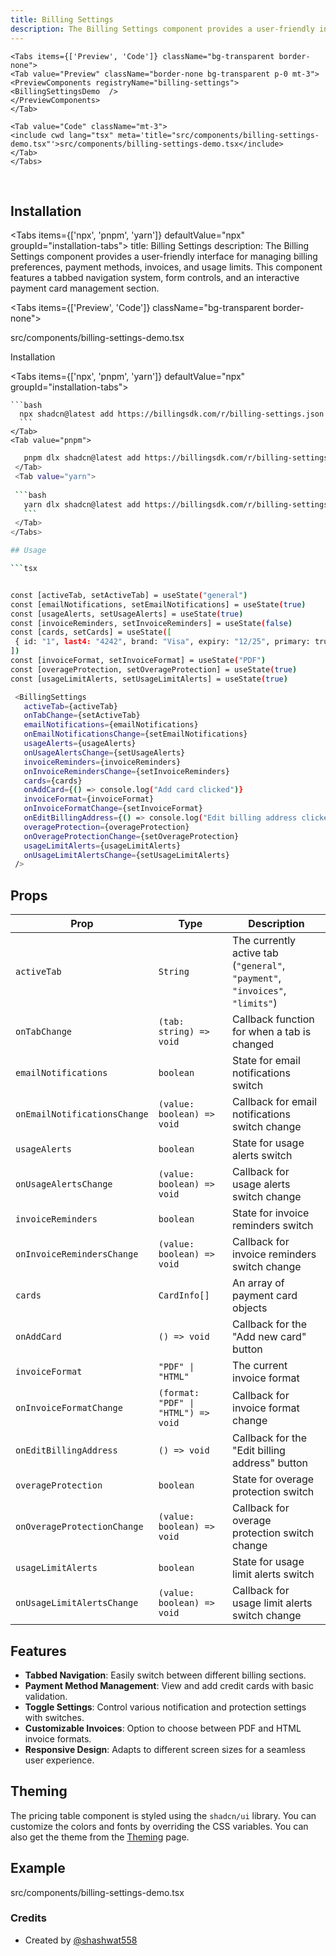 ```yaml
---
title: Billing Settings
description: The Billing Settings component provides a user-friendly interface for managing billing preferences, payment methods, invoices, and usage limits. This component features a tabbed navigation system, form controls, and an interactive payment card management section.
---
```


    <Tabs items={['Preview', 'Code']} className="bg-transparent border-none">
    <Tab value="Preview" className="border-none bg-transparent p-0 mt-3">
    <PreviewComponents registryName="billing-settings">
    <BillingSettingsDemo  />
    </PreviewComponents>
    </Tab>

    <Tab value="Code" className="mt-3">
    <include cwd lang="tsx" meta='title="src/components/billing-settings-demo.tsx"'>src/components/billing-settings-demo.tsx</include>
    </Tab>
    </Tabs>

<br/>

## Installation

<Tabs items={['npx', 'pnpm', 'yarn']} defaultValue="npx" groupId="installation-tabs">
 title: Billing Settings description: The Billing Settings component provides a user-friendly interface for managing billing preferences, payment methods, invoices, and usage limits. This component features a tabbed navigation system, form controls, and an interactive payment card management section.

<Tabs items={['Preview', 'Code']} className="bg-transparent border-none">
<Tab value="Preview" className="border-none bg-transparent p-0 mt-3">
<PreviewComponents registryName="billing-settings">
<BillingSettingsDemo />
</PreviewComponents>
</Tab>

<Tab value="Code" className="mt-3">
<include cwd lang="tsx" meta='title="src/components/billing-settings-demo.tsx"'>src/components/billing-settings-demo.tsx</include>
</Tab>
</Tabs>
</Tabs>

<br/>

Installation

<Tabs items={['npx', 'pnpm', 'yarn']} defaultValue="npx" groupId="installation-tabs">
    <Tab value="npx">
        
    ```bash 
      npx shadcn@latest add https://billingsdk.com/r/billing-settings.json 
      ```
    </Tab>
    <Tab value="pnpm">
    
   ``` bash 
      pnpm dlx shadcn@latest add https://billingsdk.com/r/billing-settings.json ```
    </Tab>
    <Tab value="yarn">
    
    ```bash 
      yarn dlx shadcn@latest add https://billingsdk.com/r/billing-settings.json
      ``` 
    </Tab>
</Tabs>

## Usage

```tsx


  const [activeTab, setActiveTab] = useState("general")
  const [emailNotifications, setEmailNotifications] = useState(true)
  const [usageAlerts, setUsageAlerts] = useState(true)
  const [invoiceReminders, setInvoiceReminders] = useState(false)
  const [cards, setCards] = useState([
    { id: "1", last4: "4242", brand: "Visa", expiry: "12/25", primary: true },
  ])
  const [invoiceFormat, setInvoiceFormat] = useState("PDF")
  const [overageProtection, setOverageProtection] = useState(true)
  const [usageLimitAlerts, setUsageLimitAlerts] = useState(true)
  
    <BillingSettings
      activeTab={activeTab}
      onTabChange={setActiveTab}
      emailNotifications={emailNotifications}
      onEmailNotificationsChange={setEmailNotifications}
      usageAlerts={usageAlerts}
      onUsageAlertsChange={setUsageAlerts}
      invoiceReminders={invoiceReminders}
      onInvoiceRemindersChange={setInvoiceReminders}
      cards={cards}
      onAddCard={() => console.log("Add card clicked")}
      invoiceFormat={invoiceFormat}
      onInvoiceFormatChange={setInvoiceFormat}
      onEditBillingAddress={() => console.log("Edit billing address clicked")}
      overageProtection={overageProtection}
      onOverageProtectionChange={setOverageProtection}
      usageLimitAlerts={usageLimitAlerts}
      onUsageLimitAlertsChange={setUsageLimitAlerts}
    />
```

## Props

| Prop | Type | Description |
|------|------|-------------|
| `activeTab` | `String` | The currently active tab (`"general"`, `"payment"`, `"invoices"`, `"limits"`) |
| `onTabChange` | `(tab: string) => void` | Callback function for when a tab is changed |
| `emailNotifications` | `boolean` | State for email notifications switch |
| `onEmailNotificationsChange` | `(value: boolean) => void` | Callback for email notifications switch change |
| `usageAlerts` | `boolean` | 	State for usage alerts switch |
| `onUsageAlertsChange` | `(value: boolean) => void` | Callback for usage alerts switch change |
| `invoiceReminders` | `boolean` | State for invoice reminders switch |
| `onInvoiceRemindersChange` | `(value: boolean) => void` | Callback for invoice reminders switch change |
| `cards` | `CardInfo[]` | An array of payment card objects |
| `onAddCard` | `() => void` | Callback for the "Add new card" button |
| `invoiceFormat` | `"PDF" \| "HTML"` | The current invoice format |
| `onInvoiceFormatChange` | `(format: "PDF" \| "HTML") => void` | Callback for invoice format change |
| `onEditBillingAddress` | `() => void` | Callback for the "Edit billing address" button |
| `overageProtection` | `boolean` | State for overage protection switch |
| `onOverageProtectionChange` | `(value: boolean) => void` | Callback for overage protection switch change |
| `usageLimitAlerts` | `boolean` | State for usage limit alerts switch |
| `onUsageLimitAlertsChange` | `(value: boolean) => void` | Callback for usage limit alerts switch change |


## Features

- **Tabbed Navigation**: Easily switch between different billing sections.
- **Payment Method Management**: View and add credit cards with basic validation.
- **Toggle Settings**: Control various notification and protection settings with switches.
- **Customizable Invoices**: Option to choose between PDF and HTML invoice formats.
- **Responsive Design**: Adapts to different screen sizes for a seamless user experience.

## Theming

The pricing table component is styled using the `shadcn/ui` library. You can customize the colors and fonts by overriding the CSS variables. You can also get the theme from the [Theming](/docs/theming) page.

## Example
<include cwd lang="tsx" meta='title="src/components/billing-settings-demo.tsx"'>src/components/billing-settings-demo.tsx</include>

### Credits
- Created by [@shashwat558](https://github.com/shashwat558)